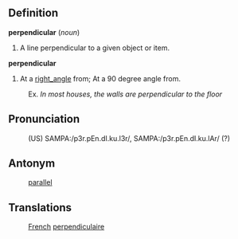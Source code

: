 ==Definition==
<b>perpendicular</b> (<i>noun</i>)
# A line perpendicular to a given object or item.

<b>perpendicular</b>
# At a [[right_angle]] from;  At a 90 degree angle from.
: Ex. <i>In most houses, the walls are perpendicular to the floor</i>

==Pronunciation==
:(US) SAMPA:/p3r.pEn.dI.ku.l3r/, SAMPA:/p3r.pEn.dI.ku.lAr/ (?)

== Antonym ==
: [[parallel]]


==Translations==

:[[French]] [[perpendiculaire]]